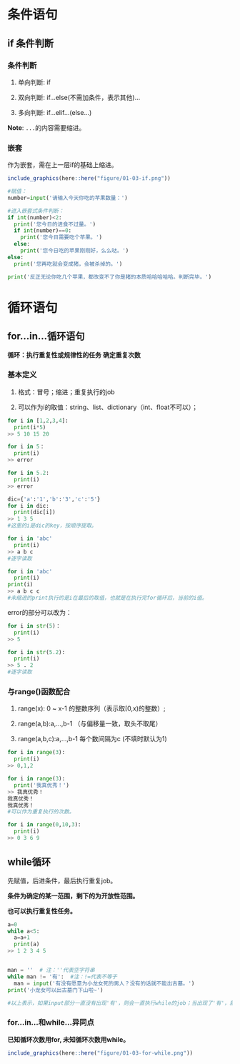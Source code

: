 # 条件语句

## if 条件判断

### 条件判断

1. 单向判断: if

1. 双向判断: if...else(不需加条件，表示其他)...

1. 多向判断: if...elif...(else...)

**Note**: `...`的内容需要缩进。

### 嵌套

作为嵌套，需在上一层if的基础上缩进。

```r
include_graphics(here::here("figure/01-03-if.png"))
```


```python
#赋值：
number=input('请输入今天你吃的苹果数量：')

#进入嵌套式条件判断：
if int(number)<2:
  print('您今日的进食不过量。')
  if int(number)==0:
    print('您今日需要吃个苹果。')
  else:
    print('您今日吃的苹果刚刚好，么么哒。')
else:
  print('您再吃就会变成猪，会被杀掉的。')

print('反正无论你吃几个苹果，都改变不了你是猪的本质哈哈哈哈哈。判断完毕。')

```

# 循环语句

## for...in...循环语句

**循环：执行重复性或规律性的任务**
**确定重复次数**

### 基本定义

1. 格式：冒号；缩进；重复执行的job

1. 可以作为i的取值：string、list、dictionary（int、float不可以）；

```python
for i in [1,2,3,4]:
  print(i*5)
>> 5 10 15 20

for i in 5：
  print(i)
>> error

for i in 5.2:
  print(i)
>> error

dic={'a':'1','b':'3','c':'5'}
for i in dic:
  print(dic[i])
>> 1 3 5
#这里的i是dic的key，按顺序提取。

for i in 'abc'
  print(i)
>> a b c
#逐字读取

for i in 'abc'
  print(i)
print(i)
>> a b c c
#未缩进的print执行的是i在最后的取值，也就是在执行完for循环后，当前的i值。

```

error的部分可以改为：
```python
for i in str(5)：
  print(i)
>> 5

for i in str(5.2):
  print(i)
>> 5 . 2
#逐字读取

```

### 与range()函数配合

1. range(x): 0 ~ x-1 的整数序列（表示取[0,x)的整数）;

1. range(a,b):a,...,b-1 （与偏移量一致，取头不取尾）

1. range(a,b,c):a,...,b-1 每个数间隔为c (不填时默认为1)

```python
for i in range(3):
  print(i)
>> 0,1,2

for i in range(3):
  print('我真优秀！')
>> 我真优秀！ 
我真优秀！
我真优秀！
#可以作为重复执行的次数。

for i in range(0,10,3):
  print(i)
>> 0 3 6 9

```

## while循环

先赋值，后进条件，最后执行重复job。

**条件为确定的某一范围，剩下的为开放性范围。**

**也可以执行重复性任务。**


```python
a=0
while a<5:
  a=a+1
  print(a)
>> 1 2 3 4 5

```

```python

man = ''  # 注：''代表空字符串
while man != '有':  #注：!=代表不等于
  man = input('有没有愿意为小龙女死的男人？没有的话就不能出古墓。')
print('小龙女可以出古墓门下山啦~')

#以上表示，如果input部分一直没有出现'有'，则会一直执行while的job；当出现了'有'，就不进入while循环，而是直接执行下一句print。

```

### for...in...和while...异同点

**已知循环次数用for, 未知循环次数用while。**

```r
include_graphics(here::here("figure/01-03-for-while.png"))
```
